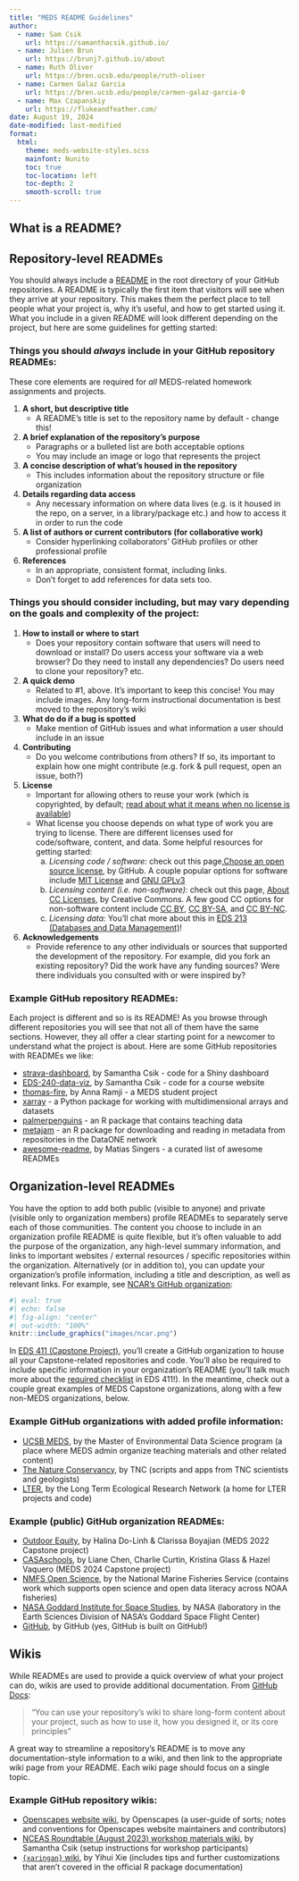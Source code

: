 ```yaml
---
title: "MEDS README Guidelines"
author: 
  - name: Sam Csik
    url: https://samanthacsik.github.io/
  - name: Julien Brun
    url: https://brunj7.github.io/about
  - name: Ruth Oliver
    url: https://bren.ucsb.edu/people/ruth-oliver
  - name: Carmen Galaz Garcia
    url: https://bren.ucsb.edu/people/carmen-galaz-garcia-0
  - name: Max Czapanskiy
    url: https://flukeandfeather.com/
date: August 19, 2024
date-modified: last-modified
format: 
  html:
    theme: meds-website-styles.scss
    mainfont: Nunito
    toc: true
    toc-location: left
    toc-depth: 2
    smooth-scroll: true
---
```


## What is a README?


## Repository-level READMEs

You should always include a [README](https://docs.github.com/en/repositories/managing-your-repositorys-settings-and-features/customizing-your-repository/about-readmes) in the root directory of your GitHub repositories. A README is typically the first item that visitors will see when they arrive at your repository. This makes them the perfect place to tell people what your project is, why it’s useful, and how to get started using it. What you include in a given README will look different depending on the project, but here are some guidelines for getting started:

### Things you should *always* include in your GitHub repository READMEs: {#always-include}

::: {.callout-important}
These core elements are required for *all* MEDS-related homework assignments and projects.
:::

1. **A short, but descriptive title** 
    - A README’s title is set to the repository name by default - change this!
2. **A brief explanation of the repository’s purpose**
    - Paragraphs or a bulleted list are both acceptable options
    - You may include an image or logo that represents the project
3. **A concise description of what’s housed in the repository**
    - This includes information about the repository structure or file organization
4. **Details regarding data access**
   - Any necessary information on where data lives (e.g. is it housed in the repo, on a server, in a library/package etc.) and how to access it in order to run the code
5. **A list of authors or current contributors (for collaborative work)**
    - Consider hyperlinking collaborators' GitHub profiles or other professional profile
6. **References** 
    - In an appropriate, consistent format, including links.
    - Don’t forget to add references for data sets too.
    
### Things you should consider including, but may vary depending on the goals and complexity of the project: {#consider-including}

1. **How to install or where to start**
    - Does your repository contain software that users will need to download or install? Do users access your software via a web browser? Do they need to install any dependencies? Do users need to clone your repository? etc.
2. **A quick demo**
    - Related to #1, above. It’s important to keep this concise! You may include images. Any long-form instructional documentation is best moved to the repository's wiki
3. **What do do if a bug is spotted**
    - Make mention of GitHub issues and what information a user should include in an issue
4. **Contributing**
    - Do you welcome contributions from others? If so, its important to explain how one might contribute (e.g. fork & pull request, open an issue, both?)
5. **License**
    - Important for allowing others to reuse your work (which is copyrighted, by default; [read about what it means when no license is available](https://choosealicense.com/no-permission/))
    - What license you choose depends on what type of work you are trying to license. There are different licenses used for code/software, content, and data. Some helpful resources for getting started: 
        a. *Licensing code / software:* check out this page,[ Choose an open source license](https://choosealicense.com/), by GitHub. A couple popular options for software include [MIT License](https://choosealicense.com/licenses/mit/) and [GNU GPLv3](https://choosealicense.com/licenses/gpl-3.0/)
        b. *Licensing content (i.e. non-software):* check out this page, [About CC Licenses](https://creativecommons.org/share-your-work/cclicenses/), by Creative Commons. A few good CC options for non-software content include [CC BY](https://creativecommons.org/licenses/by/4.0/?ref=chooser-v1), [CC BY-SA](https://creativecommons.org/licenses/by-sa/4.0/), and [CC BY-NC](https://creativecommons.org/licenses/by-nc/4.0/).
        c. *Licensing data:* You’ll chat more about this in [EDS 213 (Databases and Data Management)](https://bren.ucsb.edu/courses/eds-213)!
6. **Acknowledgements**
    - Provide reference to any other individuals or sources that supported the development of the repository. For example, did you fork an existing repository? Did the work have any funding sources? Were there individuals you consulted with or were inspired by?

### Example GitHub repository READMEs: {#example-repo-readmes}

Each project is different and so is its README! As you browse through different repositories you will see that not all of them have the same sections. However, they all offer a clear starting point for a newcomer to understand what the project is about. Here are some GitHub repositories with READMEs we like:

- [strava-dashboard](https://github.com/samanthacsik/strava-dashboard), by Samantha Csik - code for a Shiny dashboard
- [EDS-240-data-viz](https://github.com/samanthacsik/EDS-240-data-viz), by Samantha Csik - code for a course website
- [thomas-fire](https://github.com/annaramji/thomas-fire), by Anna Ramji - a MEDS student project
- [xarray](https://github.com/pydata/xarray) - a Python package for working with multidimensional arrays and datasets
- [palmerpenguins](https://github.com/allisonhorst/palmerpenguins/) - an R package that contains teaching data
- [metajam](https://github.com/NCEAS/metajam) - an R package for downloading and reading in metadata from repositories in the DataONE network
- [awesome-readme](https://github.com/matiassingers/awesome-readme), by Matias Singers - a curated list of awesome READMEs

## Organization-level READMEs

You have the option to add both public (visible to anyone) and private (visible only to organization members) profile READMEs to separately serve each of those communities. The content you choose to include in an organization profile README is quite flexible, but it's often valuable to add the purpose of the organization, any high-level summary information, and links to important websites / external resources / specific repositories within the organization. Alternatively (or in addition to), you can update your organization's profile information, including a title and description, as well as relevant links. For example, see [NCAR's GitHub organization](https://github.com/NCAR):

```r
#| eval: true
#| echo: false
#| fig-align: "center"
#| out-width: "100%"
knitr::include_graphics("images/ncar.png")
```

In [EDS 411 (Capstone Project)](https://bren.ucsb.edu/courses/eds-411b), you’ll create a GitHub organization to house all your Capstone-related repositories and code. You’ll also be required to include specific information in your organization’s README (you’ll talk much more about the [required checklist](https://docs.google.com/document/d/10d9-h8UBC1JwZ08MdxI-WJhxfc7DnUolXjgBV1N-pJA/edit) in EDS 411!). In the meantime, check out a couple great examples of MEDS Capstone organizations, along with a few non-MEDS organizations, below.

### Example GitHub organizations with added profile information:

- [UCSB MEDS](https://github.com/UCSB-MEDS), by the Master of Environmental Data Science program (a place where MEDS admin organize teaching materials and other related content)
- [The Nature Conservancy](https://github.com/thenatureconservancy), by TNC (scripts and apps from TNC scientists and geologists)
- [LTER](https://github.com/lter), by the Long Term Ecological Research Network (a home for LTER projects and code)

### Example (public) GitHub organization READMEs:

- [Outdoor Equity](https://github.com/outdoor-equity), by Halina Do-Linh & Clarissa Boyajian (MEDS 2022 Capstone project) 
- [CASAschools](https://github.com/CASAschools), by Liane Chen, Charlie Curtin, Kristina Glass & Hazel Vaquero (MEDS 2024 Capstone project)
- [NMFS Open Science](https://github.com/nmfs-opensci), by the National Marine Fisheries Service (contains work which supports open science and open data literacy across NOAA fisheries)
- [NASA Goddard Institute for Space Studies](https://github.com/NASA-GISS), by NASA (laboratory in the Earth Sciences Division of NASA’s Goddard Space Flight Center)
- [GitHub](https://github.com/github), by GitHub (yes, GitHub is built on GitHub!)

## Wikis

While READMEs are used to provide a quick overview of what your project can do, wikis are used to provide additional documentation. From [GitHub Docs](https://docs.github.com/en/communities/documenting-your-project-with-wikis/about-wikis):

>“You can use your repository's wiki to share long-form content about your project, such as how to use it, how you designed it, or its core principles”

A great way to streamline a repository's README is to move any documentation-style information to a wiki, and then link to the appropriate wiki page from your README. Each wiki page should focus on a single topic.

### Example GitHub repository wikis: 
- [Openscapes website wiki](https://github.com/Openscapes/website-new/wiki), by Openscapes (a user-guide of sorts; notes and conventions for Openscapes website maintainers and contributors) 
- [NCEAS Roundtable (August 2023) workshop materials wiki](https://github.com/samanthacsik/cute-cats-dogs/wiki), by Samantha Csik (setup instructions for workshop participants)
- [`{xaringan}` wiki](https://github.com/yihui/xaringan/wiki), by Yihui Xie (includes tips and further customizations that aren’t covered in the official R package documentation)

